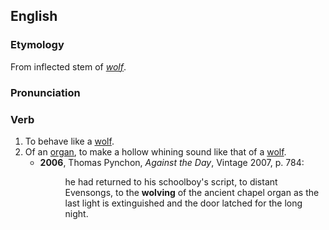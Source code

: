 ==English==
===Etymology===
From inflected stem of ''[[wolf]]''.

===Pronunciation===
{{IPA|/wʊlv/}}

===Verb===
{{en-verb|wolv|es}}

# To behave like a [[wolf]].
# Of an [[organ]], to make a hollow whining sound like that of a [[wolf]].
#*'''2006''', Thomas Pynchon, ''Against the Day'', Vintage 2007, p. 784:
#*:he had returned to his schoolboy's script, to distant Evensongs, to the '''wolving''' of the ancient chapel organ as the last light is extinguished and the door latched for the long night.
